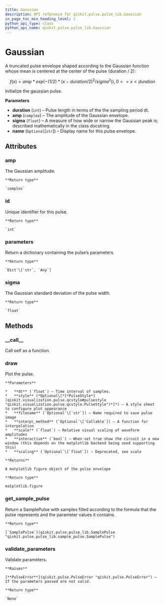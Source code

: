 ```yaml
---
title: Gaussian
description: API reference for qiskit.pulse.pulse_lib.Gaussian
in_page_toc_min_heading_level: 1
python_api_type: class
python_api_name: qiskit.pulse.pulse_lib.Gaussian
---
```


# Gaussian

<Class id="qiskit.pulse.pulse_lib.Gaussian" github="https://github.com/qiskit/qiskit/tree/stable/0.14/qiskit/pulse/pulse_lib/parametric_pulses.py" signature="Gaussian(duration, amp, sigma, name=None)">
  A truncated pulse envelope shaped according to the Gaussian function whose mean is centered at the center of the pulse (duration / 2):

  $$
  f(x) = amp * exp( -(1/2) * (x - duration/2)^2 / sigma^2) )  ,  0 <= x < duration
  $$

  Initialize the gaussian pulse.

  **Parameters**

  *   **duration** (`int`) – Pulse length in terms of the the sampling period dt.
  *   **amp** (`complex`) – The amplitude of the Gaussian envelope.
  *   **sigma** (`float`) – A measure of how wide or narrow the Gaussian peak is; described mathematically in the class docstring.
  *   **name** (`Optional`\[`str`]) – Display name for this pulse envelope.

  ## Attributes

  ### amp

  <Attribute id="qiskit.pulse.pulse_lib.Gaussian.amp" signature="complex">
    The Gaussian amplitude.

    **Return type**

    `complex`
  </Attribute>

  ### id

  <Attribute id="qiskit.pulse.pulse_lib.Gaussian.id" signature="int">
    Unique identifier for this pulse.

    **Return type**

    `int`
  </Attribute>

  ### parameters

  <Attribute id="qiskit.pulse.pulse_lib.Gaussian.parameters" signature="Dict[str, Any]">
    Return a dictionary containing the pulse’s parameters.

    **Return type**

    `Dict`\[`str`, `Any`]
  </Attribute>

  ### sigma

  <Attribute id="qiskit.pulse.pulse_lib.Gaussian.sigma" signature="float">
    The Gaussian standard deviation of the pulse width.

    **Return type**

    `float`
  </Attribute>

  ## Methods

  ### \_\_call\_\_

  <Function id="qiskit.pulse.pulse_lib.Gaussian.__call__" signature="Gaussian.__call__(channel)">
    Call self as a function.
  </Function>

  ### draw

  <Function id="qiskit.pulse.pulse_lib.Gaussian.draw" signature="Gaussian.draw(dt=1, style=None, filename=None, interp_method=None, scale=1, interactive=False, scaling=None)">
    Plot the pulse.

    **Parameters**

    *   **dt** (`float`) – Time interval of samples.
    *   **style** (*Optional\[*[*PulseStyle*](qiskit.visualization.pulse.qcstyle#pulsestyle "qiskit.visualization.pulse.qcstyle.PulseStyle")*]*) – A style sheet to configure plot appearance
    *   **filename** (`Optional`\[`str`]) – Name required to save pulse image
    *   **interp\_method** (`Optional`\[`Callable`]) – A function for interpolation
    *   **scale** (`float`) – Relative visual scaling of waveform amplitudes
    *   **interactive** (`bool`) – When set true show the circuit in a new window (this depends on the matplotlib backend being used supporting this)
    *   **scaling** (`Optional`\[`float`]) – Deprecated, see scale

    **Returns**

    A matplotlib figure object of the pulse envelope

    **Return type**

    matplotlib.figure
  </Function>

  ### get\_sample\_pulse

  <Function id="qiskit.pulse.pulse_lib.Gaussian.get_sample_pulse" signature="Gaussian.get_sample_pulse()">
    Return a SamplePulse with samples filled according to the formula that the pulse represents and the parameter values it contains.

    **Return type**

    [`SamplePulse`](qiskit.pulse.pulse_lib.SamplePulse "qiskit.pulse.pulse_lib.sample_pulse.SamplePulse")
  </Function>

  ### validate\_parameters

  <Function id="qiskit.pulse.pulse_lib.Gaussian.validate_parameters" signature="Gaussian.validate_parameters()">
    Validate parameters.

    **Raises**

    [**PulseError**](qiskit.pulse.PulseError "qiskit.pulse.PulseError") – If the parameters passed are not valid.

    **Return type**

    `None`
  </Function>
</Class>

